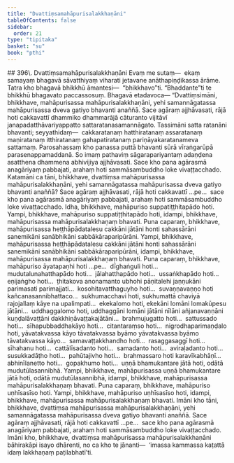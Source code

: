 ```yaml
---
title: "Dvattiṃsamahāpurisalakkhaṇāni"
tableOfContents: false
sidebar:
  order: 21
type: "tipitaka"
basket: "su"
book: "pthi"
---
```



<DynamicBreadcrumb />

<Paragraph type="center" book="pthi">
## 396\. Dvattiṃsamahāpurisalakkhaṇāni
</Paragraph>

<Division number="198" book="pthi" bookNo="8" page="117">

<Paragraph number="397" book="pthi">
Evaṃ me sutaṃ—  ekaṃ samayaṃ bhagavā sāvatthiyaṃ viharati jetavane anāthapiṇḍikassa ārāme. Tatra kho bhagavā bhikkhū āmantesi—  “bhikkhavo”ti. “Bhaddante”ti te bhikkhū bhagavato paccassosuṃ. Bhagavā etadavoca—
</Paragraph>

</Division>
<Division number="199" book="pthi" bookNo="8" page="117">

<Paragraph number="398" book="pthi">
“Dvattiṃsimāni, bhikkhave, mahāpurisassa mahāpurisalakkhaṇāni, yehi samannāgatassa mahāpurisassa dveva gatiyo bhavanti anaññā. Sace agāraṃ ajjhāvasati, rājā hoti cakkavattī dhammiko dhammarājā cāturanto vijitāvī janapadatthāvariyappatto sattaratanasamannāgato. Tassimāni satta ratanāni bhavanti; seyyathidaṃ—  cakkaratanaṃ hatthiratanaṃ assaratanaṃ maṇiratanaṃ itthiratanaṃ gahapatiratanaṃ pariṇāyakaratanameva sattamaṃ. Parosahassaṃ kho panassa puttā bhavanti sūrā vīraṅgarūpā parasenappamaddanā. So imaṃ pathaviṃ sāgarapariyantaṃ adaṇḍena asatthena dhammena abhivijiya ajjhāvasati. Sace kho pana agārasmā anagāriyaṃ pabbajati, arahaṃ hoti sammāsambuddho loke vivaṭṭacchado.
</Paragraph>

</Division>
<Division number="200" book="pthi" bookNo="8" page="117">

<Paragraph number="399" book="pthi">
Katamāni ca tāni, bhikkhave, dvattiṃsa mahāpurisassa mahāpurisalakkhaṇāni, yehi samannāgatassa mahāpurisassa dveva gatiyo bhavanti anaññā? Sace agāraṃ ajjhāvasati, rājā hoti cakkavattī …pe…  sace kho pana agārasmā anagāriyaṃ pabbajati, arahaṃ hoti sammāsambuddho loke vivaṭṭacchado.
</Paragraph>

<Paragraph number="400" book="pthi">
Idha, bhikkhave, mahāpuriso suppatiṭṭhitapādo hoti. Yampi, bhikkhave, mahāpuriso suppatiṭṭhitapādo hoti, idampi, bhikkhave, mahāpurisassa mahāpurisalakkhaṇaṃ bhavati.
</Paragraph>

<Paragraph number="401" book="pthi">
Puna caparaṃ, bhikkhave, mahāpurisassa heṭṭhāpādatalesu cakkāni jātāni honti sahassārāni sanemikāni sanābhikāni sabbākāraparipūrāni. Yampi, bhikkhave, mahāpurisassa heṭṭhāpādatalesu cakkāni jātāni honti sahassārāni sanemikāni sanābhikāni sabbākāraparipūrāni, idampi, bhikkhave, mahāpurisassa mahāpurisalakkhaṇaṃ bhavati.
</Paragraph>

<Paragraph number="402" book="pthi">
Puna caparaṃ, bhikkhave, mahāpuriso āyatapaṇhi hoti …pe…  dīghaṅguli hoti…  mudutalunahatthapādo hoti…  jālahatthapādo hoti…  ussaṅkhapādo hoti…  eṇijaṅgho hoti…  ṭhitakova anonamanto ubhohi pāṇitalehi jaṇṇukāni parimasati parimajjati…  kosohitavatthaguyho hoti…  suvaṇṇavaṇṇo hoti kañcanasannibhattaco…  sukhumacchavi hoti, sukhumattā chaviyā rajojallaṃ kāye na upalimpati…  ekekalomo hoti, ekekāni lomāni lomakūpesu jātāni…  uddhaggalomo hoti, uddhaggāni lomāni jātāni nīlāni añjanavaṇṇāni kuṇḍalāvaṭṭāni dakkhiṇāvaṭṭakajātāni…  brahmujugatto hoti…  sattussado hoti…  sīhapubbaddhakāyo hoti…  citantaraṃso hoti…  nigrodhaparimaṇḍalo hoti, yāvatakvassa kāyo tāvatakvassa byāmo yāvatakvassa byāmo tāvatakvassa kāyo…  samavaṭṭakkhandho hoti…  rasaggasaggī hoti…  sīhahanu hoti…  cattālīsadanto hoti…  samadanto hoti…  aviraḷadanto hoti…  susukkadāṭho hoti…  pahūtajivho hoti…  brahmassaro hoti karavīkabhāṇī…  abhinīlanetto hoti…  gopakhumo hoti…  uṇṇā bhamukantare jātā hoti, odātā mudutūlasannibhā. Yampi, bhikkhave, mahāpurisassa uṇṇā bhamukantare jātā hoti, odātā mudutūlasannibhā, idampi, bhikkhave, mahāpurisassa mahāpurisalakkhaṇaṃ bhavati.
</Paragraph>

<Paragraph number="403" book="pthi">
Puna caparaṃ, bhikkhave, mahāpuriso uṇhīsasīso hoti. Yampi, bhikkhave, mahāpuriso uṇhīsasīso hoti, idampi, bhikkhave, mahāpurisassa mahāpurisalakkhaṇaṃ bhavati.
</Paragraph>

<Paragraph number="404" book="pthi">
Imāni kho tāni, bhikkhave, dvattiṃsa mahāpurisassa mahāpurisalakkhaṇāni, yehi samannāgatassa mahāpurisassa dveva gatiyo bhavanti anaññā. Sace agāraṃ ajjhāvasati, rājā hoti cakkavattī …pe…  sace kho pana agārasmā anagāriyaṃ pabbajati, arahaṃ hoti sammāsambuddho loke vivaṭṭacchado.
</Paragraph>

<Paragraph number="405" book="pthi">
Imāni kho, bhikkhave, dvattiṃsa mahāpurisassa mahāpurisalakkhaṇāni bāhirakāpi isayo dhārenti, no ca kho te jānanti—  ‘imassa kammassa kaṭattā idaṃ lakkhaṇaṃ paṭilabhatī’ti.
</Paragraph>
</Division>